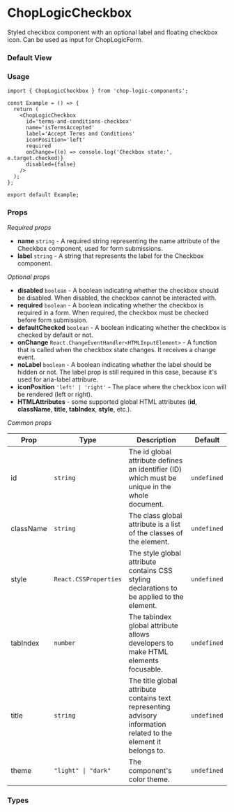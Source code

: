 
<Meta of={CheckboxStories} title='Checkbox' />

# ChopLogicCheckbox

Styled checkbox component with an optional label and floating checkbox icon. Can be used as input for ChopLogicForm.

### Default View

<Canvas of={CheckboxStories.LeftIconCheckbox} />

### Usage

```tsx
import { ChopLogicCheckbox } from 'chop-logic-components';

const Example = () => {
  return (
    <ChopLogicCheckbox
      id='terms-and-conditions-checkbox'
      name='isTermsAccepted'
      label='Accept Terms and Conditions'
      iconPosition='left'
      required
      onChange={(e) => console.log('Checkbox state:', e.target.checked)}
      disabled={false}
    />
  );
};

export default Example;
```

### Props

_Required props_

- **name** `string` - A required string representing the name attribute of the Checkbox component, used for form submissions.
- **label** `string` - A string that represents the label for the Checkbox component.

_Optional props_

- **disabled** `boolean` - A boolean indicating whether the checkbox should be disabled. When disabled, the checkbox cannot be interacted with.
- **required** `boolean` - A boolean indicating whether the checkbox is required in a form. When required, the checkbox must be checked before form submission.
- **defaultChecked** `boolean` - A boolean indicating whether the checkbox is checked by default or not.
- **onChange** `React.ChangeEventHandler<HTMLInputElement>` - A function that is called when the checkbox state changes. It receives a change event.
- **noLabel** `boolean` - A boolean indicating whether the label should be hidden or not. The label prop is still required in this case, because it's used for aria-label attribure.
- **iconPosition** `'left' | 'right'` - The place where the checkbox icon will be rendered (left or right).
- **HTMLAttributes** - some supported global HTML attributes (**id**, **className**, **title**, **tabIndex**, **style**, etc.).

_Common props_

| Prop      | Type                  | Description                                                                                                      | Default     |
| --------- | --------------------- | ---------------------------------------------------------------------------------------------------------------- | ----------- |
| id        | `string`              | The id global attribute defines an identifier (ID) which must be unique in the whole document.                   | `undefined` |
| className | `string`              | The class global attribute is a list of the classes of the element.                                              | `undefined` |
| style     | `React.CSSProperties` | The style global attribute contains CSS styling declarations to be applied to the element.                       | `undefined` |
| tabIndex  | `number`              | The tabindex global attribute allows developers to make HTML elements focusable.                                 | `undefined` |
| title     | `string`              | The title global attribute contains text representing advisory information related to the element it belongs to. | `undefined` |
| theme     | `"light" \| "dark"`   | The component's color theme.                                                                                     | `undefined` |

### Types

```ts
type ChopLogicCheckboxProps = React.InputHTMLAttributes<HTMLInputElement> & {
  name: string;
  label: string;
  noLabel?: boolean;
  iconPosition?: 'left' | 'right';
};
```
